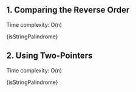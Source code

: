 

## 1. Comparing the Reverse Order

Time complexity: O(n)

<MDXCodeBlock>{isStringPalindrome}</MDXCodeBlock>

## 2. Using Two-Pointers

Time complexity: O(n)

<MDXCodeBlock>{isStringPalindrome}</MDXCodeBlock>
